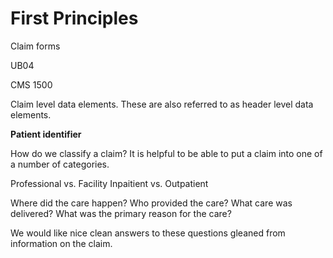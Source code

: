 # First Principles


Claim forms

UB04

CMS 1500


Claim level data elements. These are also referred to as header level data elements.

**Patient identifier**


How do we classify a claim? It is helpful to be able to put a claim into one of a number of categories. 

Professional vs. Facility
Inpaitient vs. Outpatient

Where did the care happen? Who provided the care? What care was delivered? What was the primary reason for the care?

We would like nice clean answers to these questions gleaned from information on the claim.


